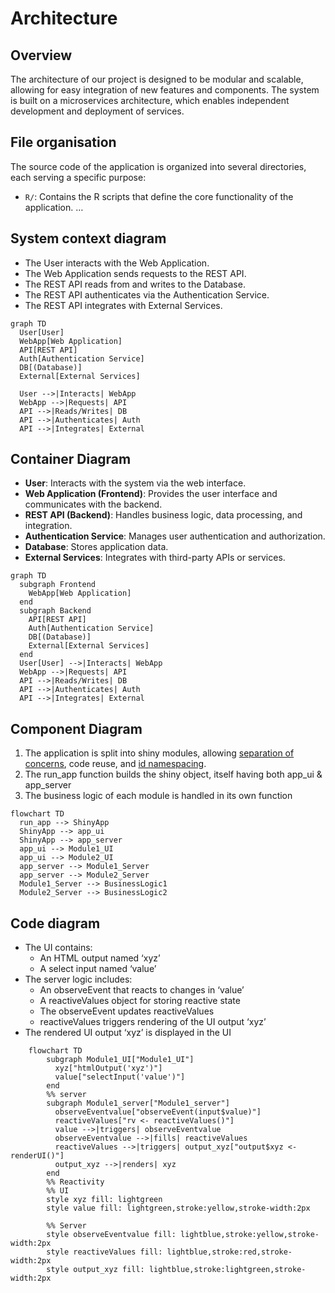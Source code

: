 # Architecture

<style>
.mermaid-js rect{
  fill: lightyellow!important;
}
</style>


## Overview

The architecture of our project is designed to be modular and scalable, allowing for easy integration of new features and components. The system is built on a microservices architecture, which enables independent development and deployment of services.

## File organisation

The source code of the application is organized into several directories, each serving a specific purpose:

- `R/`: Contains the R scripts that define the core functionality of the application.
...

## System context diagram


- The User interacts with the Web Application.
- The Web Application sends requests to the REST API.
- The REST API reads from and writes to the Database.
- The REST API authenticates via the Authentication Service.
- The REST API integrates with External Services.

```mermaid
graph TD
  User[User]
  WebApp[Web Application]
  API[REST API]
  Auth[Authentication Service]
  DB[(Database)]
  External[External Services]

  User -->|Interacts| WebApp
  WebApp -->|Requests| API
  API -->|Reads/Writes| DB
  API -->|Authenticates| Auth
  API -->|Integrates| External
```


## Container Diagram

- **User**: Interacts with the system via the web interface.
- **Web Application (Frontend)**: Provides the user interface and communicates with the backend.
- **REST API (Backend)**: Handles business logic, data processing, and integration.
- **Authentication Service**: Manages user authentication and authorization.
- **Database**: Stores application data.
- **External Services**: Integrates with third-party APIs or services.

```mermaid
graph TD
  subgraph Frontend
    WebApp[Web Application]
  end
  subgraph Backend
    API[REST API]
    Auth[Authentication Service]
    DB[(Database)]
    External[External Services]
  end
  User[User] -->|Interacts| WebApp
  WebApp -->|Requests| API
  API -->|Reads/Writes| DB
  API -->|Authenticates| Auth
  API -->|Integrates| External
```

## Component Diagram

1. The application is split into shiny modules, allowing [separation of concerns](https://en.wikipedia.org/wiki/Separation_of_concerns), code reuse, and [id namespacing](https://engineering-shiny.org/structuring-project.html#why-shiny-modules).
2. The run_app function builds the shiny object, itself having both app_ui & app_server
3. The business logic of each module is handled in its own function


```mermaid
flowchart TD
  run_app --> ShinyApp
  ShinyApp --> app_ui
  ShinyApp --> app_server
  app_ui --> Module1_UI
  app_ui --> Module2_UI
  app_server --> Module1_Server
  app_server --> Module2_Server
  Module1_Server --> BusinessLogic1
  Module2_Server --> BusinessLogic2
```

## Code diagram

- The UI contains:
  - An HTML output named 'xyz'
  - A select input named 'value'
- The server logic includes:
  - An observeEvent that reacts to changes in 'value'
  - A reactiveValues object for storing reactive state
  - The observeEvent updates reactiveValues
  - reactiveValues triggers rendering of the UI output 'xyz'
- The rendered UI output 'xyz' is displayed in the UI

```mermaid
    flowchart TD
        subgraph Module1_UI["Module1_UI"]
          xyz["htmlOutput('xyz')"]
          value["selectInput('value')"]
        end
        %% server
        subgraph Module1_server["Module1_server"]
          observeEventvalue["observeEvent(input$value)"]
          reactiveValues["rv <- reactiveValues()"]
          value -->|triggers| observeEventvalue
          observeEventvalue -->|fills| reactiveValues
          reactiveValues -->|triggers| output_xyz["output$xyz <- renderUI()"]
          output_xyz -->|renders| xyz
        end
        %% Reactivity
        %% UI
        style xyz fill: lightgreen
        style value fill: lightgreen,stroke:yellow,stroke-width:2px

        %% Server
        style observeEventvalue fill: lightblue,stroke:yellow,stroke-width:2px
        style reactiveValues fill: lightblue,stroke:red,stroke-width:2px
        style output_xyz fill: lightblue,stroke:lightgreen,stroke-width:2px

```
